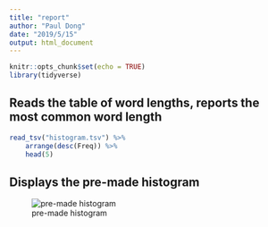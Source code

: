 ```yaml
---
title: "report"
author: "Paul Dong"
date: "2019/5/15"
output: html_document
---
```


```r
knitr::opts_chunk$set(echo = TRUE)
library(tidyverse)
```

## Reads the table of word lengths, reports the most common word length

```r
read_tsv("histogram.tsv") %>% 
	arrange(desc(Freq)) %>% 
	head(5)
```
## Displays the pre-made histogram 

![pre-made histogram](histogram.png)
